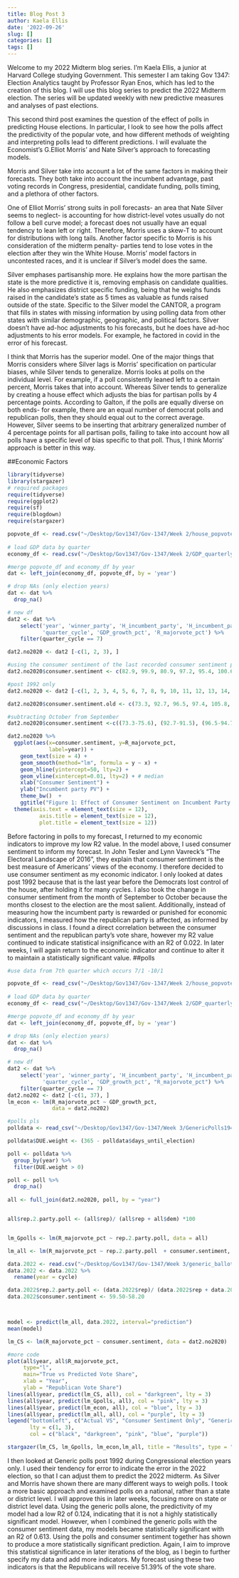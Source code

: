 ```yaml
---
title: Blog Post 3
author: Kaela Ellis
date: '2022-09-26'
slug: []
categories: []
tags: []
---
```

Welcome to my 2022 Midterm blog series. I’m Kaela Ellis, a junior at Harvard College studying Government. This semester I am taking Gov 1347: Election Analytics taught by Professor Ryan Enos, which has led to the creation of this blog. I will use this blog series to predict the 2022 Midterm election. The series will be updated weekly with new predictive measures and analyses of past elections.

This second third post examines the question of the effect of polls in predicting House elections. In particular, I look to see how the polls affect the predictivity of the popular vote, and how different methods of weighting and interpreting polls lead to different predictions. I will evaluate the Economist’s G.Elliot Morris’ and Nate Silver’s approach to forecasting models.

Morris and Silver take into account a lot of the same factors in making their forecasts. They both take into account the incumbent advantage, past voting records in Congress, presidential, candidate funding, polls timing, and a plethora of other factors. 

One of Elliot Morris’ strong suits in poll forecasts- an area that Nate Silver seems to neglect- is accounting for how district-level votes usually do not follow a bell curve model; a forecast does not usually have an equal tendency to lean left or right. Therefore, Morris uses a skew-T to account for distributions with long tails. Another factor specific to Morris is his consideration of the midterm penalty- parties tend to lose votes in the election after they win the White House. Morris’ model factors in uncontested races, and it is unclear if Silver’s model does the same. 

Silver emphases partisanship more. He explains how the more partisan the state is the more predictive it is, removing emphasis on candidate qualities. He also emphasizes district specific funding, being that he weighs funds raised in the candidate’s state as 5 times as valuable as funds raised outside of the state. Specific to the Silver model the CANTOR, a program that fills in states with missing information by using polling data from other states with similar demographic, geographic, and political factors. Silver doesn’t have ad-hoc adjustments to his forecasts, but he does have ad-hoc adjustments to his error models. For example, he factored in covid in the error of his forecast. 

I think that Morris has the superior model. One of the major things that Morris considers where Silver lags is Morris’ specification on particular biases, while Silver tends to generalize. Morris looks at polls on the individual level. For example, if a poll consistently leaned left to a certain percent, Morris takes that into account. Whereas Silver tends to generalize by creating a house effect which adjusts the bias for partisan polls by 4 percentage points. According to Galton, if the polls are equally diverse on both ends- for example, there are an equal number of democrat polls and republican polls, then they should equal out to the correct average. However, Silver seems to be inserting that arbitrary generalized number of 4 percentage points for all partisan polls, failing to take into account how all polls have a specific level of bias specific to that poll. Thus, I think Morris’ approach is better in this way.  

##Economic Factors

```r
library(tidyverse)
library(stargazer)
# required packages 
require(tidyverse)
require(ggplot2)
require(sf)
require(blogdown)
require(stargazer)

popvote_df <- read.csv("~/Desktop/Gov1347/Gov-1347/Week 2/house_popvote_seats.csv") 
                                                   
# load GDP data by quarter
economy_df <- read.csv("~/Desktop/Gov1347/Gov-1347/Week 2/GDP_quarterly.csv")

#merge popvote_df and economy_df by year
dat <- left_join(economy_df, popvote_df, by = 'year')

# drop NAs (only election years)
dat <- dat %>%
  drop_na()

# new df
dat2 <- dat %>% 
    select('year', 'winner_party', 'H_incumbent_party', 'H_incumbent_party_majorvote_pct', 
           'quarter_cycle', 'GDP_growth_pct', 'R_majorvote_pct') %>%
    filter(quarter_cycle == 7)  

dat2.no2020 <- dat2 [-c(1, 2, 3), ]

#using the consumer sentiment of the last recorded consumer sentiment prior to Novemeber, starting in the year 1954 for economic data
dat2.no2020$consumer.sentiment <- c(82.9, 99.9, 80.9, 97.2, 95.4, 100.6, 91.2, 92.4, 77.6, 95.2, 93.7, 89.7, 79.3, 75, 73.4, 96.3, 95.6, 94.1, 63.9, 73.3, 92.7, 96.5, 97.4, 105.8, 80.6, 91.7, 93.6, 57.6, 67.7, 82.6, 86.9, 87.2, 98.6, 81.8)
```

```r
#post 1992 only
dat2.no2020 <- dat2 [-c(1, 2, 3, 4, 5, 6, 7, 8, 9, 10, 11, 12, 13, 14, 15, 16, 17, 18, 19, 20, 21, 22), ]

dat2.no2020$consumer.sentiment.old <- c(73.3, 92.7, 96.5, 97.4, 105.8, 80.6, 91.7, 93.6, 57.6, 67.7, 82.6, 86.9, 87.2, 98.6, 81.8)

#subtracting October from September 
dat2.no2020$consumer.sentiment <-c((73.3-75.6), (92.7-91.5), (96.5-94.7), (97.4-100.9), (105.8-106.80), (80.6-86.10), (91.7-94.20), (93.6-85.40), (57.6-70.30), (67.7-68.20), (82.6-78.30), (86.9-84.60), (87.2-91.20), (98.6-100.10), (81.8-80.40))

dat2.no2020 %>%
  ggplot(aes(x=consumer.sentiment, y=R_majorvote_pct,
             label=year)) + 
    geom_text(size = 4) +
    geom_smooth(method="lm", formula = y ~ x) +
    geom_hline(yintercept=50, lty=2) +
    geom_vline(xintercept=0.01, lty=2) + # median
    xlab("Consumer Sentiment") +
    ylab("Incumbent party PV") +
    theme_bw()  +
    ggtitle("Figure 1: Effect of Consumer Sentiment on Incumbent Party Popular Vote Share") +
  theme(axis.text = element_text(size = 12),
          axis.title = element_text(size = 12),
          plot.title = element_text(size = 12)) 
```
Before factoring in polls to my forecast, I returned to my economic indicators to improve my low R2 value. In the model above, I used consumer sentiment to inform my forecast. In John Tesler and Lynn Vavreck’s “The Electoral Landscape of 2016”, they explain that consumer sentiment is the best measure of Americans’ views of the economy. I therefore decided to use consumer sentiment as my economic indicator. I only looked at dates post 1992 because that is the last year before the Democrats lost control of the house, after holding it for many cycles. I also took the change in consumer sentiment from the month of September to October because the months closest to the election are the most salient. Additionally, instead of measuring how the incumbent party is rewarded or punished for economic indicators, I measured how the republican party is affected, as informed by discussions in class. I found a direct correlation between the consumer sentiment and the republican party’s vote share, however my R2 value continued to indicate statistical insignificance with an R2 of 0.022. In later weeks, I will again return to the economic indicator and continue to alter it to maintain a statistically significant value. 
##polls
```r

#use data from 7th quarter which occurs 7/1 -10/1

popvote_df <- read_csv("~/Desktop/Gov1347/Gov-1347/Week 2/house_popvote_seats.csv") 
                                                   
# load GDP data by quarter
economy_df <- read_csv("~/Desktop/Gov1347/Gov-1347/Week 2/GDP_quarterly.csv")

#merge popvote_df and economy_df by year
dat <- left_join(economy_df, popvote_df, by = 'year')

# drop NAs (only election years)
dat <- dat %>%
  drop_na()

# new df
dat2 <- dat %>% 
    select('year', 'winner_party', 'H_incumbent_party', 'H_incumbent_party_majorvote_pct', 
           'quarter_cycle', 'GDP_growth_pct', "R_majorvote_pct") %>%
    filter(quarter_cycle == 7)  
dat2.no202 <- dat2 [-c(1, 37), ]
lm_econ <- lm(R_majorvote_pct ~ GDP_growth_pct, 
              data = dat2.no202)
```

```r
#polls pls
polldata <- read_csv("~/Desktop/Gov1347/Gov-1347/Week 3/GenericPolls1942_2020.csv")

polldata$DUE.weight <- (365 - polldata$days_until_election)

poll <- polldata %>% 
  group_by(year) %>% 
  filter(DUE.weight > 0)

poll <- poll %>%
  drop_na()
 
all <- full_join(dat2.no2020, poll, by = "year")


all$rep.2.party.poll <- (all$rep)/ (all$rep + all$dem) *100


lm_Gpolls <- lm(R_majorvote_pct ~ rep.2.party.poll, data = all)

lm_all <- lm(R_majorvote_pct ~ rep.2.party.poll  + consumer.sentiment, data = all)


```

```r
data.2022 <- read.csv("~/Desktop/Gov1347/Gov-1347/Week 3/generic_ballot_polls.csv")
data.2022 <- data.2022 %>% 
  rename(year = cycle)

data.2022$rep.2.party.poll <- (data.2022$rep)/ (data.2022$rep + data.2022$dem) *100
data.2022$consumer.sentiment <- 59.50-58.20



model <- predict(lm_all, data.2022, interval="prediction")
mean(model)

lm_CS <- lm(R_majorvote_pct ~ consumer.sentiment, data = dat2.no2020)
```

```r
#more code
plot(all$year, all$R_majorvote_pct, 
     type="l",
     main="True vs Predicted Vote Share",
     xlab = "Year",
     ylab = "Republican Vote Share")
lines(all$year, predict(lm_CS, all), col = "darkgreen", lty = 3)
lines(all$year, predict(lm_Gpolls, all), col = "pink", lty = 3)
lines(all$year, predict(lm_econ, all), col = "blue", lty = 3)
lines(all$year, predict(lm_all, all), col = "purple", lty = 3)
legend("bottomleft", c("Actual VS", "Consumer Sentiment Only", "Generic Polls Only", "GDP Only", "Polls + CS"),
       lty = c(1, 3),
       col = c("black", "darkgreen", "pink", "blue", "purple"))
```

```r
stargazer(lm_CS, lm_Gpolls, lm_econ,lm_all, title = "Results", type = "text", column.labels = c("CS","Gpolls", "GDP", "Gpolls + CS"), covariate.labels = c("Consumer Sentiment", "Generic Polls", "GDP", "Generic Polls + Consumer Sentiment"))

```

I then looked at Generic polls post 1992 during Congressional election years only. I used their tendency for error to indicate the error in the 2022 election, so that I can adjust them to predict the 2022 midterm. As Silver and Morris have shown there are many different ways to weigh polls. I took a more basic approach and examined polls on a national, rather than a state or district level. I will approve this in later weeks, focusing more on state or district level data. Using the generic polls alone, the predictivity of my model had a low R2 of 0.124, indicating that it is not a highly statistically significant model. However, when I combined the generic polls with the consumer sentiment data, my models became statistically significant with an R2 of 0.613. Using the polls and consumer sentiment together has shown to produce a more statistically significant prediction. Again, I aim to improve this statistical significance in later iterations of the blog, as I begin to further specify my data and add more indicators. My forecast using these two indicators is that the Republicans will receive 51.39% of the vote share.